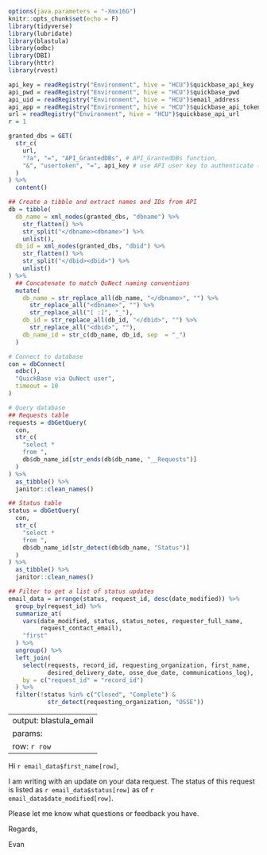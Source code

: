 ```r
options(java.parameters = "-Xmx16G")
knitr::opts_chunk$set(echo = F)
library(tidyverse)
library(lubridate)
library(blastula)
library(odbc)
library(DBI)
library(httr)
library(rvest)

api_key = readRegistry("Environment", hive = "HCU")$quickbase_api_key
api_pwd = readRegistry("Environment", hive = "HCU")$quickbase_pwd
api_uid = readRegistry("Environment", hive = "HCU")$email_address
api_app = readRegistry("Environment", hive = "HCU")$quickbase_api_token
url = readRegistry("Environment", hive = "HCU")$quickbase_api_url
r = 1

granted_dbs = GET(
  str_c(
    url,
    "?a", "=", "API_GrantedDBs", # API_GrantedDBs function,
    "&", "usertoken", "=", api_key # use API user key to authenticate (could also use ticket)
  )
) %>% 
  content()

## Create a tibble and extract names and IDs from API
db = tibble(
  db_name = xml_nodes(granted_dbs, "dbname") %>% 
    str_flatten() %>% 
    str_split("</dbname><dbname>") %>% 
    unlist(),
  db_id = xml_nodes(granted_dbs, "dbid") %>% 
    str_flatten() %>% 
    str_split("</dbid><dbid>") %>% 
    unlist() 
) %>% 
  ## Concatenate to match QuNect naming conventions
  mutate(
    db_name = str_replace_all(db_name, "</dbname>", "") %>% 
      str_replace_all("<dbname>", "") %>% 
      str_replace_all("[ :]", "_"),
    db_id = str_replace_all(db_id, "</dbid>", "") %>% 
      str_replace_all("<dbid>", ""),
    db_name_id = str_c(db_name, db_id, sep  = "_")
  ) 

# Connect to database
con = dbConnect(
  odbc(), 
  "QuickBase via QuNect user",
  timeout = 10
)

# Query database 
## Requests table
requests = dbGetQuery(
  con,
  str_c(
    "select *
    from ",
    db$db_name_id[str_ends(db$db_name, "__Requests")]
  )
) %>% 
  as_tibble() %>% 
  janitor::clean_names()

## Status table
status = dbGetQuery(
  con,
  str_c(
    "select *
    from ",
    db$db_name_id[str_detect(db$db_name, "Status")]
  )
) %>% 
  as_tibble() %>% 
  janitor::clean_names()

## Filter to get a list of status updates 
email_data = arrange(status, request_id, desc(date_modified)) %>% 
  group_by(request_id) %>%
  summarize_at(
    vars(date_modified, status, status_notes, requester_full_name, 
         request_contact_email),
    "first"
  ) %>% 
  ungroup() %>% 
  left_join(
    select(requests, record_id, requesting_organization, first_name, 
           desired_delivery_date, osse_due_date, communications_log),
    by = c("request_id" = "record_id")
  ) %>% 
  filter(!status %in% c("Closed", "Complete") & 
           str_detect(requesting_organization, "OSSE"))

```

---
output: blastula_email
params: 
  row: `r row`
---

Hi `r email_data$first_name[row]`,

I am writing with an update on your data request. The status of this request is listed as `r email_data$status[row]` as of `r email_data$date_modified[row]`.

Please let me know what questions or feedback you have.

Regards,

Evan